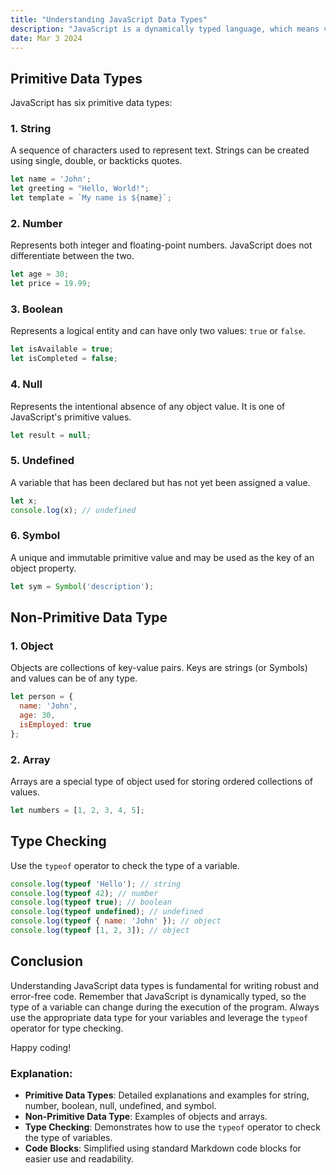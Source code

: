 ```yaml
---
title: "Understanding JavaScript Data Types"
description: "JavaScript is a dynamically typed language, which means variables can hold values of any data type without any type declaration. This flexibility makes it essential to understand the various data types in JavaScript and how they work."
date: Mar 3 2024
---
```


## Primitive Data Types

JavaScript has six primitive data types:

### 1. **String**
A sequence of characters used to represent text. Strings can be created using single, double, or backticks quotes.

```javascript
let name = 'John';
let greeting = "Hello, World!";
let template = `My name is ${name}`;
```

### 2. **Number**
Represents both integer and floating-point numbers. JavaScript does not differentiate between the two.

```javascript
let age = 30;
let price = 19.99;
```

### 3. **Boolean**
Represents a logical entity and can have only two values: `true` or `false`.

```javascript
let isAvailable = true;
let isCompleted = false;
```

### 4. **Null**
Represents the intentional absence of any object value. It is one of JavaScript's primitive values.

```javascript
let result = null;
```

### 5. **Undefined**
A variable that has been declared but has not yet been assigned a value.

```javascript
let x;
console.log(x); // undefined
```

### 6. **Symbol**
A unique and immutable primitive value and may be used as the key of an object property.

```javascript
let sym = Symbol('description');
```

## Non-Primitive Data Type

### 1. **Object**
Objects are collections of key-value pairs. Keys are strings (or Symbols) and values can be of any type.

```javascript
let person = {
  name: 'John',
  age: 30,
  isEmployed: true
};
```

### 2. **Array**
Arrays are a special type of object used for storing ordered collections of values.

```javascript
let numbers = [1, 2, 3, 4, 5];
```

## Type Checking

Use the `typeof` operator to check the type of a variable.

```javascript
console.log(typeof 'Hello'); // string
console.log(typeof 42); // number
console.log(typeof true); // boolean
console.log(typeof undefined); // undefined
console.log(typeof { name: 'John' }); // object
console.log(typeof [1, 2, 3]); // object
```

## Conclusion

Understanding JavaScript data types is fundamental for writing robust and error-free code. Remember that JavaScript is dynamically typed, so the type of a variable can change during the execution of the program. Always use the appropriate data type for your variables and leverage the `typeof` operator for type checking.

Happy coding!

### Explanation:

- **Primitive Data Types**: Detailed explanations and examples for string, number, boolean, null, undefined, and symbol.
- **Non-Primitive Data Type**: Examples of objects and arrays.
- **Type Checking**: Demonstrates how to use the `typeof` operator to check the type of variables.
- **Code Blocks**: Simplified using standard Markdown code blocks for easier use and readability.